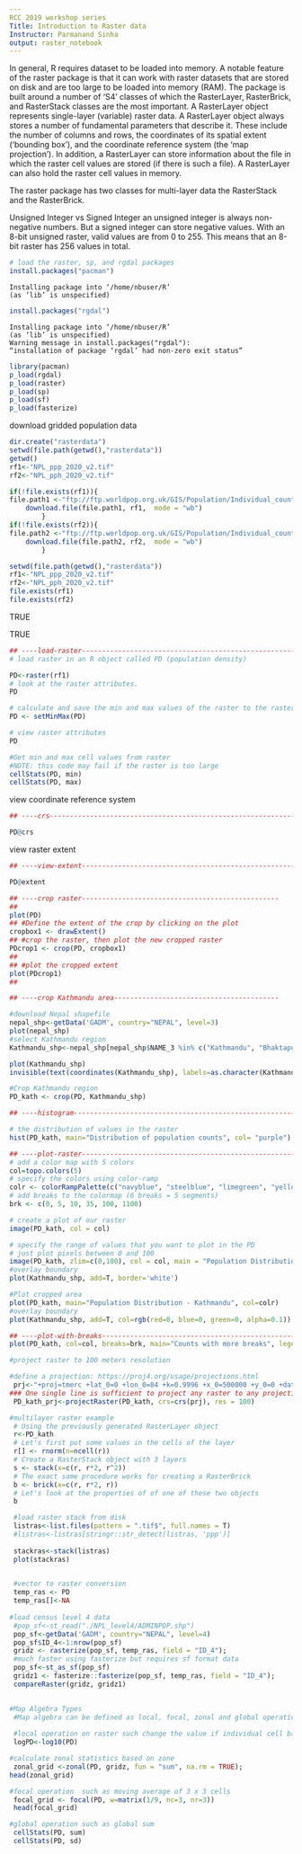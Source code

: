 ```yaml
---
RCC 2019 workshop series
Title: Introduction to Raster data
Instructor: Parmanand Sinha
output: raster_notebook
---
```




 In general, R requires dataset to be loaded into memory. A notable feature of the raster package is that it can work with   raster datasets that are stored on disk and are too large to be loaded into memory
 (RAM). The package is built around a number of 'S4' classes of which the RasterLayer,
 RasterBrick, and RasterStack classes are the most important.
 A RasterLayer object represents single-layer (variable) raster data. A RasterLayer
 object always stores a number of fundamental parameters that describe it. These
 include the number of columns and rows, the coordinates of its spatial extent
 ('bounding box'), and the coordinate reference system (the 'map projection').
 In addition, a RasterLayer can store information about the file in which the
 raster cell values are stored (if there is such a file). A RasterLayer can also
 hold the raster cell values in memory.
 
 The raster package has two classes for multi-layer data the RasterStack and the RasterBrick.

Unsigned Integer vs Signed Integer
an unsigned integer is always non-negative numbers. But a signed integer can store negative values.
With an 8-bit unsigned raster, valid values are from 0 to 255. This means that an 8-bit raster has 256 values in total.


```r
# load the raster, sp, and rgdal packages
install.packages("pacman")

```

    Installing package into ‘/home/nbuser/R’
    (as ‘lib’ is unspecified)



```r
install.packages("rgdal")
```

    Installing package into ‘/home/nbuser/R’
    (as ‘lib’ is unspecified)
    Warning message in install.packages("rgdal"):
    “installation of package ‘rgdal’ had non-zero exit status”


```r
library(pacman)
p_load(rgdal)
p_load(raster)
p_load(sp)
p_load(sf)
p_load(fasterize)
```
download gridded population data

```r
dir.create("rasterdata")
setwd(file.path(getwd(),"rasterdata"))
getwd()
rf1<-"NPL_ppp_2020_v2.tif"
rf2<-"NPL_pph_2020_v2.tif"

if(!file.exists(rf1)){
file.path1 <-"ftp://ftp.worldpop.org.uk/GIS/Population/Individual_countries/NPL/Nepal_100m_Population/NPL_ppp_2020_v2.tif"
    download.file(file.path1, rf1,  mode = "wb")
        }
if(!file.exists(rf2)){
file.path2 <-"ftp://ftp.worldpop.org.uk/GIS/Population/Individual_countries/NPL/Nepal_100m_Population/NPL_pph_2020_v2.tif"
    download.file(file.path2, rf2,  mode = "wb")
        }
```


```r
setwd(file.path(getwd(),"rasterdata"))
rf1<-"NPL_ppp_2020_v2.tif"
rf2<-"NPL_pph_2020_v2.tif"
file.exists(rf1)
file.exists(rf2)
```


TRUE



TRUE



```r
## ----load-raster---------------------------------------------------------
# load raster in an R object called PD (population density)

```



```r
PD<-raster(rf1)
# look at the raster attributes. 
PD

# calculate and save the min and max values of the raster to the raster object
PD <- setMinMax(PD)

# view raster attributes
PD

#Get min and max cell values from raster
#NOTE: this code may fail if the raster is too large
cellStats(PD, min)
cellStats(PD, max)
```

view coordinate reference system

```r
## ----crs-----------------------------------------------------------------

PD@crs
```

view raster extent
```r
## ----view-extent---------------------------------------------------------

PD@extent

```


```r
## ----crop raster-------------------------------------------------
## 
plot(PD)
## #Define the extent of the crop by clicking on the plot
cropbox1 <- drawExtent()
## #crop the raster, then plot the new cropped raster
PDcrop1 <- crop(PD, cropbox1)
## 
## #plot the cropped extent
plot(PDcrop1)
## 
```


```r
## ----crop Kathmandu area-----------------------------------------

#download Nepal shapefile
nepal_shp<-getData('GADM', country="NEPAL", level=3)
plot(nepal_shp)
#select Kathmandu region
Kathmandu_shp<-nepal_shp[nepal_shp$NAME_3 %in% c("Kathmandu", "Bhaktapur", "Lalitpur"),]

plot(Kathmandu_shp)
invisible(text(coordinates(Kathmandu_shp), labels=as.character(Kathmandu_shp$NAME_3)))

#Crop Kathmandu region
PD_kath <- crop(PD, Kathmandu_shp)
```


```r
## ----histogram-----------------------------------------------------------

# the distribution of values in the raster
hist(PD_kath, main="Distribution of population counts", col= "purple")

```


```r
## ----plot-raster---------------------------------------------------------
# add a color map with 5 colors
col=topo.colors(5)
# specify the colors using color-ramp 
colr <- colorRampPalette(c("navyblue", "steelblue", "limegreen", "yellow", "#FEFEFE"))(255)
# add breaks to the colormap (6 breaks = 5 segments)
brk <- c(0, 5, 10, 35, 100, 1100)

# create a plot of our raster
image(PD_kath, col = col)
```


```r
# specify the range of values that you want to plot in the PD
# just plot pixels between 0 and 100
image(PD_kath, zlim=c(0,100), col = col, main = "Population Distribution")
#overlay boundary
plot(Kathmandu_shp, add=T, border='white')

```


```r
#Plot cropped area
plot(PD_kath, main="Population Distribution - Kathmandu", col=colr)
#overlay boundary
plot(Kathmandu_shp, add=T, col=rgb(red=0, blue=0, green=0, alpha=0.1))

```


```r
## ----plot-with-breaks----------------------------------------------------
plot(PD_kath, col=col, breaks=brk, main="Counts with more breaks", legend = FALSE)

```


```r
#project raster to 100 meters resolution

#define a projection: https://proj4.org/usage/projections.html
 prj<-"+proj=tmerc +lat_0=0 +lon_0=84 +k=0.9996 +x_0=500000 +y_0=0 +datum=WGS84 +units=m +no_defs +ellps=WGS84 +towgs84=0,0,0"
### One single line is sufficient to project any raster to any projection
 PD_kath_prj<-projectRaster(PD_kath, crs=crs(prj), res = 100)
```


```r
#multilayer raster example
 # Using the previously generated RasterLayer object
 r<-PD_kath
 # Let's first put some values in the cells of the layer
 r[] <- rnorm(n=ncell(r))
 # Create a RasterStack object with 3 layers
 s <- stack(x=c(r, r*2, r^2))
 # The exact same procedure works for creating a RasterBrick
 b <- brick(x=c(r, r*2, r))
 # Let's look at the properties of of one of these two objects
 b
```


```r
 #load raster stack from disk
 listras<-list.files(pattern = ".tif$", full.names = T)
 #listras<-listras[stringr::str_detect(listras, 'ppp')]
 
 stackras<-stack(listras)
 plot(stackras)
 
```


```r
 #vector to raster conversion
 temp_ras <- PD
 temp_ras[]<-NA
 
#load census level 4 data
 #pop_sf<-st_read("./NPL_level4/ADMINPOP.shp")
 pop_sf<-getData('GADM', country="NEPAL", level=4)
 pop_sf$ID_4<-1:nrow(pop_sf)
 gridz <- rasterize(pop_sf, temp_ras, field = "ID_4");
 #much faster using fasterize but requires sf format data
 pop_sf<-st_as_sf(pop_sf)
 gridz1 <- fasterize::fasterize(pop_sf, temp_ras, field = "ID_4");
 compareRaster(gridz, gridz1)
 
```


```r
#Map Algebra Types
 #Map algebra can be defined as local, focal, zonal and global operations.
 
 #local operation on raster such change the value if individual cell based on some transformation
 logPD<-log10(PD)
```


```r
#calculate zonal statistics based on zone
 zonal_grid <-zonal(PD, gridz, fun = "sum", na.rm = TRUE);
head(zonal_grid)
```


```r
#focal operation  such as moving average of 3 x 3 cells
 focal_grid <- focal(PD, w=matrix(1/9, nc=3, nr=3))
 head(focal_grid)
```


```r
#global operation such as global sum
 cellStats(PD, sum)
 cellStats(PD, sd)
```

